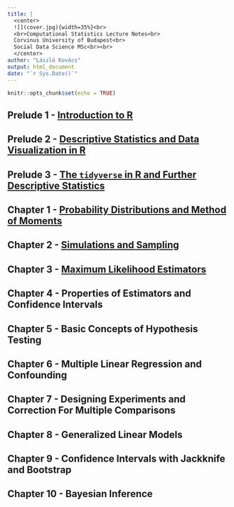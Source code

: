 ```yaml
---
title: |
  <center>
  ![](cover.jpg){width=35%}<br> 
  <br>Computational Statistics Lecture Notes<br>
  Corvinus University of Budapest<br>
  Social Data Science MSc<br><br>
  </center> 
author: "László Kovács"
output: html_document
date: "`r Sys.Date()`"
---
```


```r
knitr::opts_chunk$set(echo = TRUE)
```

## Prelude 1 - <a href="Prelude01.html" target="_blank">Introduction to R</a>

## Prelude 2 - <a href="Prelude02.html" target="_blank">Descriptive Statistics and Data Visualization in R</a>

## Prelude 3 - <a href="Prelude03.html" target="_blank">The `tidyverse` in R and Further Descriptive Statistics</a>

## Chapter 1 - <a href="Chapter01.html" target="_blank">Probability Distributions and Method of Moments</a>

## Chapter 2 - <a href="Chapter02.html" target="_blank">Simulations and Sampling</a>

## Chapter 3 - <a href="Chapter03.html" target="_blank">Maximum Likelihood Estimators</a>

## Chapter 4 - Properties of Estimators and Confidence Intervals

## Chapter 5 - Basic Concepts of Hypothesis Testing

## Chapter 6 - Multiple Linear Regression and Confounding

## Chapter 7 - Designing Experiments and Correction For Multiple Comparisons

## Chapter 8 - Generalized Linear Models

## Chapter 9 - Confidence Intervals with Jackknife and Bootstrap

## Chapter 10 - Bayesian Inference